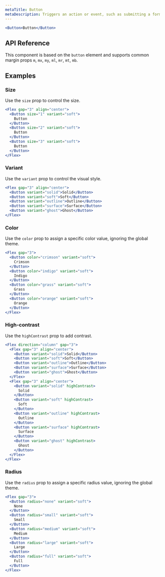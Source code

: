 ```yaml
---
metaTitle: Button
metaDescription: Triggers an action or event, such as submitting a form or opening a dialog.
---
```


```jsx live=true
<Button>Button</Button>
```

## API Reference

This component is based on the `button` element and supports common margin props `m`, `mx`, `my`, `ml`, `mr`, `mt`, `mb`.

<ThemesPropsTable name="button" />

## Examples

### Size

Use the `size` prop to control the size.

```jsx live=true
<Flex gap="3" align="center">
  <Button size="1" variant="soft">
    Button
  </Button>
  <Button size="2" variant="soft">
    Button
  </Button>
  <Button size="3" variant="soft">
    Button
  </Button>
</Flex>
```

### Variant

Use the `variant` prop to control the visual style.

```jsx live=true
<Flex gap="3" align="center">
  <Button variant="solid">Solid</Button>
  <Button variant="soft">Soft</Button>
  <Button variant="outline">Outline</Button>
  <Button variant="surface">Surface</Button>
  <Button variant="ghost">Ghost</Button>
</Flex>
```

### Color

Use the `color` prop to assign a specific color value, ignoring the global theme.

```jsx live=true
<Flex gap="3">
  <Button color="crimson" variant="soft">
    Crimson
  </Button>
  <Button color="indigo" variant="soft">
    Indigo
  </Button>
  <Button color="grass" variant="soft">
    Grass
  </Button>
  <Button color="orange" variant="soft">
    Orange
  </Button>
</Flex>
```

### High-contrast

Use the `highContrast` prop to add contrast.

```jsx live=true
<Flex direction="column" gap="3">
  <Flex gap="3" align="center">
    <Button variant="solid">Solid</Button>
    <Button variant="soft">Soft</Button>
    <Button variant="outline">Outline</Button>
    <Button variant="surface">Surface</Button>
    <Button variant="ghost">Ghost</Button>
  </Flex>
  <Flex gap="3" align="center">
    <Button variant="solid" highContrast>
      Solid
    </Button>
    <Button variant="soft" highContrast>
      Soft
    </Button>
    <Button variant="outline" highContrast>
      Outline
    </Button>
    <Button variant="surface" highContrast>
      Surface
    </Button>
    <Button variant="ghost" highContrast>
      Ghost
    </Button>
  </Flex>
</Flex>
```

### Radius

Use the `radius` prop to assign a specific radius value, ignoring the global theme.

```jsx live=true
<Flex gap="3">
  <Button radius="none" variant="soft">
    None
  </Button>
  <Button radius="small" variant="soft">
    Small
  </Button>
  <Button radius="medium" variant="soft">
    Medium
  </Button>
  <Button radius="large" variant="soft">
    Large
  </Button>
  <Button radius="full" variant="soft">
    Full
  </Button>
</Flex>
```
